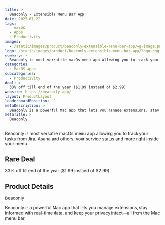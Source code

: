 ```yaml
---
title: >
  Beaconly - Extensible Menu Bar App
date: 2025-01-22
tags:
  - macOS
  - Apps
  - Productivity
images:
  - /static/images/product/beaconly-extensible-menu-bar-app/og-image.png
logo: /static/images/product/beaconly-extensible-menu-bar-app/logo.png
summary: >
  Beaconly is most versatile macOs menu app allowing you to track your tasks from Jira, Asana and others, your service status and more right inside your menu.
categories:
  - MacOS Apps
subcategories:
  - Productivity
deal: >
  33% off till end of the year ($1.99 instaed of $2.99)
website: https://beaconly.app/
layout: ProductLayout
leaderboardPosition: -1
metaDescription: >
  Beaconly is a powerful Mac app that lets you manage extensions, stay informed with real-time data, and keep your privacy intact—all from the Mac menu bar.
metaTitle: >
  Beaconly
---
```

Beaconly is most versatile macOs menu app allowing you to track your tasks from Jira, Asana and others, your service status and more right inside your menu.

## Rare Deal

33% off till end of the year ($1.99 instaed of $2.99)

## Product Details

Beaconly

Beaconly is a powerful Mac app that lets you manage extensions, stay informed with real-time data, and keep your privacy intact—all from the Mac menu bar.
